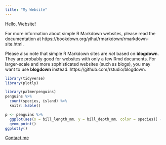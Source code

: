 ```yaml
---
title: "My Website"
---
```


Hello, Website!

For more information about simple R Markdown websites, please read the documentation at https://bookdown.org/yihui/rmarkdown/rmarkdown-site.html.

Please also note that simple R Markdown sites are _not_ based on **blogdown**. They are probably good for websites with only a few Rmd documents. For larger-scale and more sophisticated websites (such as blogs), you may want to use **blogdown** instead: https://github.com/rstudio/blogdown.

```r
library(tidyverse)
library(plotly)
```



```r
library(palmerpenguins)
penguins %>% 
  count(species, island) %>% 
  knitr::kable()
```
```r
p <- penguins %>% 
  ggplot(aes(x = bill_length_mm, y = bill_depth_mm, color = species)) +
  geom_point()
ggplotly()
```


[Contact me](contact.html)